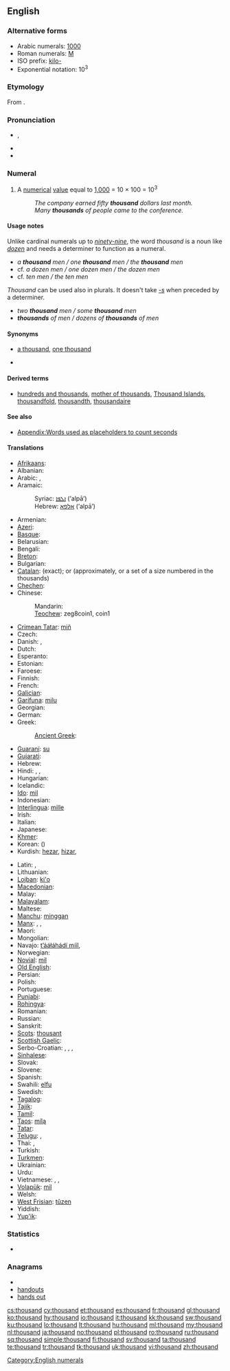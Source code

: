 ==English==

===Alternative forms===
* Arabic numerals: [[1000]] {{qualifier|see for numerical forms in other scripts}}
* Roman numerals: [[M]]
* ISO prefix: [[kilo-]]
* Exponential notation: 10<sup>3</sup>
<!-- Please add other numerical forms to the page for 1000 instead of here. -->

===Etymology===
From {{etyl|ang|en}} {{term|þusend|þūsend|lang=ang}}.

===Pronunciation===
* {{a|UK|US}} {{IPA|/ˈθaʊ.znd/}}, {{SAMPA|/"TaU.znd/}}
* {{audio|en-us-thousand.ogg|Audio (US)}}
* {{hyphenation|thou|sand}}

===Numeral===
{{en-noun}}

# {{cardinal|lang=en}} A [[numerical]] [[value]] equal to [[1000|1,000]] = 10 &times; 100 = 10<sup>3</sup>
#: ''The company earned fifty '''thousand''' dollars last month.''
#: ''Many '''thousands''' of people came to the conference.''

====Usage notes====
Unlike cardinal numerals up to ''[[ninety-nine]]'', the word ''thousand'' is a noun like ''[[dozen]]'' and needs a determiner to function as a numeral.
* ''a '''thousand''' men / one '''thousand''' men / the '''thousand''' men''
* cf. ''a dozen men / one dozen men / the dozen men''
* cf. ''ten men / the ten men''
''Thousand'' can be used also in plurals. It doesn't take ''[[-s]]'' when preceded by a determiner.
* ''two '''thousand''' men / some '''thousand''' men''
* '''''thousands''' of men / dozens of '''thousands''' of men''

====Synonyms====
* {{sense|numerical}} [[a thousand]], [[one thousand]]
* {{symbolic|1000}}

====Derived terms====
* [[hundreds and thousands]], [[mother of thousands]], [[Thousand Islands]], [[thousandfold]], [[thousandth]], [[thousandaire]]

====See also====
* [[Appendix:Words used as placeholders to count seconds]]

====Translations====
{{trans-top|cardinal number 1000}}
* [[Afrikaans]]: {{t|af|duisend}}
* Albanian: {{t|sq|mijë|xs=Albanian}}
* Arabic: {{t-|ar|الف|alt=أَلْف|tr='alf}},  {{t|ar|١٠٠٠}}
* Aramaic:
*: Syriac: [[ܐܠܦܐ]] (’alpā’) {{m}}
*: Hebrew: [[אלפא]] (’alpā’) {{m}}
* Armenian: {{t+|hy|հազար|tr=hazar}}
* [[Azeri]]: {{t+|az|min|xs=Azeri}}
* [[Basque]]: {{t|eu|mila}}
* Belarusian: {{t-|be|тысяча|tr=tysjača|xs=Belarusian}}
* Bengali: {{t-|bn|হাজার|tr=hajar|sc=Beng|xs=Bengali}}
* [[Breton]]: {{t+|br|mil|xs=Breton}}
* Bulgarian: {{t|bg|хиляда|f|tr=hiljada}}
* [[Catalan]]: {{t+|ca|mil}} (exact); {{t-|ca|miler}} or {{t-|ca|milenar}} (approximately, or a set of a size numbered in the thousands)
* [[Chechen]]: {{tø|ce|эзар|tr=ezar}}
* Chinese:
*: Mandarin: {{t-|cmn|千|tr=qiān|sc=Hani}}
*: [[Teochew]]: zeg8coin1, coin1
* [[Crimean Tatar]]: [[miñ#Crimean Tatar|miñ]]
* Czech: {{t+|cs|tisíc|m}}
* Danish: {{t-|da|tusinde}}, {{t+|da|tusind}}
* Dutch: {{t+|nl|duizend|f}}
* Esperanto: {{t-|eo|mil|xs=Esperanto}}
* Estonian: {{t+|et|tuhat}}
* Faroese: {{t-|fo|túsund|xs=Faroese}}
* Finnish: {{t+|fi|tuhat}}
* French: {{t+|fr|mille|m}}
* [[Galician]]: {{t+|gl|mil|xs=Galician}}
* [[Garífuna]]: [[milu]]
* Georgian: {{t+|ka|ათასი|tr=at’asi|sc=Geor|xs=Georgian}}
* German: {{t+|de|tausend|n}}
* Greek: {{t|el|χίλια|tr=khília}}
*: [[Ancient Greek]]: {{tø|grc|χίλιοι|tr=khilioi|sc=polytonic|xs=Ancient Greek}}
* [[Guaraní]]: [[su]]
* [[Gujarati]]: {{t|gu|હજાર|tr=hajāra|sc=Gujr|xs=Gujarati}}
* Hebrew: {{t+|he|אלף|tr=élef}}
* Hindi: {{t+|hi|हज़ार|m|tr=hazār|xs=Hindi}}, {{t-|hi|सहस्र|tr=sahasra|xs=Hindi}}, {{t|hi|१०००|xs=Hindi}}
* Hungarian: {{t+|hu|ezer}}
* Icelandic: {{t+|is|þúsund|n}}
* [[Ido]]: [[mil]]
* Indonesian: {{t-|id|ribu|xs=Indonesian}}
* [[Interlingua]]: [[mille]]
* Irish: {{t+|ga|míle|xs=Irish}}
* Italian: {{t+|it|mille|m}}
* Japanese: {{t+|ja|千|tr=せん, sen}}
* [[Khmer]]: {{t|km|មួយពាន់|tr=muoy ponn|sc=Khmr|xs=Khmer}}
* Korean: {{t+|ko|천|tr=cheon|sc=Hang}} ({{t+|ko|千|sc=Hani}})
* Kurdish: [[hezar]], [[hizar]], {{ku-Arab|[[هه‌زار]]}}
{{trans-mid}}
* Latin: {{t+|la|mille|alt=mīlle}}, {{t+|la|milia|alt=mīlia}}
* Lithuanian: {{t+|lt|tūkstantis|m|xs=Lithuanian}}
* [[Lojban]]: [[ki'o]]
* [[Macedonian]]: {{t|mk|илјада|tr=íljada}}
* Malay: {{t-|ms|ribu|xs=Malay}}
* [[Malayalam]]: {{t|ml|ആയിരം|tr=aayiram|sc=Mlym|xs=Malayalam}}
* Maltese: {{t-|mt|elf|xs=Maltese}}
* [[Manchu]]: [[minggan]]
* [[Manx]]: {{t|gv|jeih keead}}, {{t|gv|milley}}, {{t|gv|thousane}}
* Maori: {{t-|mi|mano|xs=Maori}}
* Mongolian: {{t|mn|мянга|tr=mjanga|sc=Cyrl|xs=Mongolian}}
* Navajo: [[tʼááłáhádí mííl]], {{tø|nv|mííl}}
* Norwegian: {{t+|no|tusen}}
* [[Novial]]: [[mil]]
* [[Old English]]: {{t-|ang|þusend|alt=þūsend|xs=Old English}}
* Persian: {{t+|fa|هزار|alt=هِزار|tr=hezār|xs=Persian}}
* Polish: {{t+|pl|tysiąc|m}}
* Portuguese: {{t+|pt|mil}}
* [[Punjabi]]: {{t|pa|ਹਜ਼ਾਰ|tr=hazār|sc=Guru|xs=Punjabi}}
* [[Rohingya]]: {{tø|rhg|ázar}}
* Romanian: {{t+|ro|mie|f}}
* Russian: {{t+|ru|тысяча|tr=týsjača}}
* Sanskrit: {{t-|sa|सहस्र|tr=sahasra|xs=Sanskrit}}
* [[Scots]]: [[thousant]]
* [[Scottish Gaelic]]: {{t-|gd|mìle|xs=Scottish Gaelic}}
* Serbo-Croatian: {{t|sh|тисућа|f|sc=Cyrl|xs=Serbo-Croatian}},  {{t|sh|tisuća|f|xs=Serbo-Croatian}},  {{t|sh|хиљада|f|sc=Cyrl|xs=Serbo-Croatian}},  {{t|sh|hiljada|f|xs=Serbo-Croatian}}
* [[Sinhalese]]: {{t|si|දහස|tr=dhahasa|sc=Sinh|xs=Sinhalese}}
* Slovak: {{t-|sk|tisíc|m}}
* Slovene: {{t+|sl|tisoč}}
* Spanish: {{t+|es|mil|m}}
* Swahili: [[elfu]]
* Swedish: {{t+|sv|tusen}}
* [[Tagalog]]: {{t-|tl|libo|xs=Tagalog}}
* [[Tajik]]: {{t|tg|ҳазор|tr=hazor|sc=Cyrl}}
* [[Tamil]]: {{t+|ta|ஆயிரம்|tr=āyiram|xs=Tamil}}
* [[Taos]]: [[mílą]]
* [[Tatar]]: {{t+|tt|мең|tr=meñ|sc=Cyrl|xs=Tatar}}
* [[Telugu]]: {{t|te|వెయ్యి|tr=veyyi}},  {{t|te|వేయి|tr=vēyi}}
* Thai: {{t-|th|พัน|tr=pan}},  {{t|th|๑๐๐๐}}
* Turkish: {{t+|tr|bin}}
* [[Turkmen]]: {{t|tk|müň}}
* Ukrainian: {{t|uk|тисяча|tr=tysjača|xs=Ukrainian}}
* Urdu: {{t-|ur|ہزار|m|tr=hazār|xs=Urdu}}
* Vietnamese: {{t|vi|một nghìn|xs=Vietnamese}},  {{t+|vi|ngàn|xs=Vietnamese}},  {{t|vi|nghìn|xs=Vietnamese}}
* [[Volapük]]: [[mil]]
* Welsh: {{t+|cy|mil|xs=Welsh}}
* [[West Frisian]]: [[tûzen]]
* Yiddish: {{t|yi|טויזנט|m|tr=toyznt|xs=Yiddish}}
* [[Yup'ik]]: {{tø|ems|tiisiqaq}}
{{trans-bottom}}

===Statistics===
* {{rank|king|nature|answered|363|thousand|looking|John|hour}}

===Anagrams===
* {{alphagram|adhnostu}}
* [[handouts#English|handouts]]
* [[hands out#English|hands out]]

[[Category:English numerals]]

[[cs:thousand]]
[[cy:thousand]]
[[et:thousand]]
[[es:thousand]]
[[fr:thousand]]
[[gl:thousand]]
[[ko:thousand]]
[[hy:thousand]]
[[io:thousand]]
[[it:thousand]]
[[kk:thousand]]
[[sw:thousand]]
[[ku:thousand]]
[[lo:thousand]]
[[lt:thousand]]
[[hu:thousand]]
[[ml:thousand]]
[[my:thousand]]
[[nl:thousand]]
[[ja:thousand]]
[[no:thousand]]
[[pl:thousand]]
[[ro:thousand]]
[[ru:thousand]]
[[sq:thousand]]
[[simple:thousand]]
[[fi:thousand]]
[[sv:thousand]]
[[ta:thousand]]
[[te:thousand]]
[[tr:thousand]]
[[tk:thousand]]
[[uk:thousand]]
[[vi:thousand]]
[[zh:thousand]]